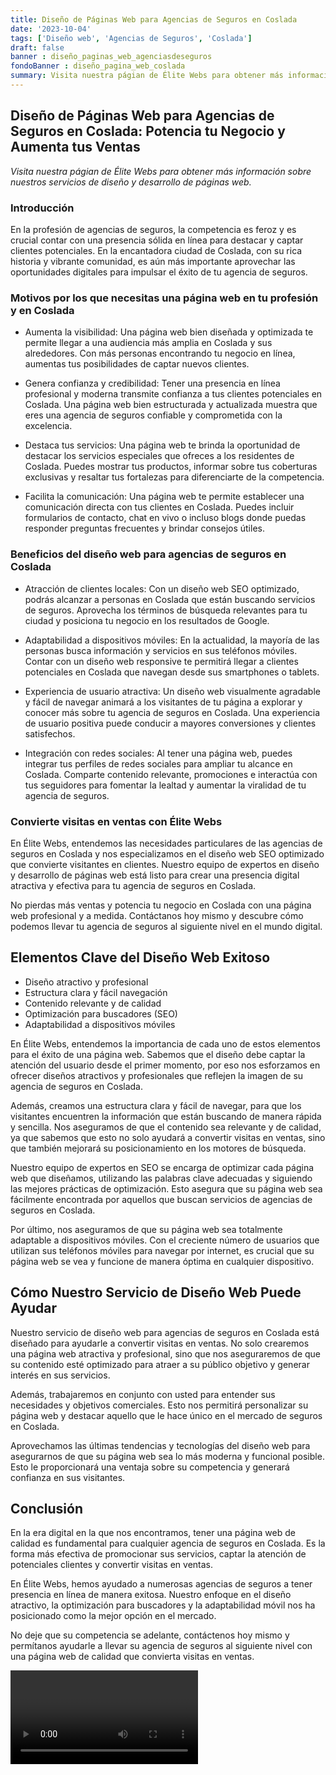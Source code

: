 ```yaml
---
title: Diseño de Páginas Web para Agencias de Seguros en Coslada
date: '2023-10-04'
tags: ['Diseño web', 'Agencias de Seguros', 'Coslada']
draft: false
banner : diseño_paginas_web_agenciasdeseguros
fondoBanner : diseño_pagina_web_coslada
summary: Visita nuestra págian de Élite Webs para obtener más información sobre nuestros servicios de diseño y desarrollo de páginas web.
---
```


## Diseño de Páginas Web para Agencias de Seguros en Coslada: Potencia tu Negocio y Aumenta tus Ventas

*Visita nuestra págian de Élite Webs para obtener más información sobre nuestros servicios de diseño y desarrollo de páginas web.*

### Introducción

En la profesión de agencias de seguros, la competencia es feroz y es crucial contar con una presencia sólida en línea para destacar y captar clientes potenciales. En la encantadora ciudad de Coslada, con su rica historia y vibrante comunidad, es aún más importante aprovechar las oportunidades digitales para impulsar el éxito de tu agencia de seguros.

### Motivos por los que necesitas una página web en tu profesión y en Coslada

- Aumenta la visibilidad: Una página web bien diseñada y optimizada te permite llegar a una audiencia más amplia en Coslada y sus alrededores. Con más personas encontrando tu negocio en línea, aumentas tus posibilidades de captar nuevos clientes.

- Genera confianza y credibilidad: Tener una presencia en línea profesional y moderna transmite confianza a tus clientes potenciales en Coslada. Una página web bien estructurada y actualizada muestra que eres una agencia de seguros confiable y comprometida con la excelencia.

- Destaca tus servicios: Una página web te brinda la oportunidad de destacar los servicios especiales que ofreces a los residentes de Coslada. Puedes mostrar tus productos, informar sobre tus coberturas exclusivas y resaltar tus fortalezas para diferenciarte de la competencia.

- Facilita la comunicación: Una página web te permite establecer una comunicación directa con tus clientes en Coslada. Puedes incluir formularios de contacto, chat en vivo o incluso blogs donde puedas responder preguntas frecuentes y brindar consejos útiles.

### Beneficios del diseño web para agencias de seguros en Coslada

- Atracción de clientes locales: Con un diseño web SEO optimizado, podrás alcanzar a personas en Coslada que están buscando servicios de seguros. Aprovecha los términos de búsqueda relevantes para tu ciudad y posiciona tu negocio en los resultados de Google.

- Adaptabilidad a dispositivos móviles: En la actualidad, la mayoría de las personas busca información y servicios en sus teléfonos móviles. Contar con un diseño web responsive te permitirá llegar a clientes potenciales en Coslada que navegan desde sus smartphones o tablets.

- Experiencia de usuario atractiva: Un diseño web visualmente agradable y fácil de navegar animará a los visitantes de tu página a explorar y conocer más sobre tu agencia de seguros en Coslada. Una experiencia de usuario positiva puede conducir a mayores conversiones y clientes satisfechos.

- Integración con redes sociales: Al tener una página web, puedes integrar tus perfiles de redes sociales para ampliar tu alcance en Coslada. Comparte contenido relevante, promociones e interactúa con tus seguidores para fomentar la lealtad y aumentar la viralidad de tu agencia de seguros.

### Convierte visitas en ventas con Élite Webs

En Élite Webs, entendemos las necesidades particulares de las agencias de seguros en Coslada y nos especializamos en el diseño web SEO optimizado que convierte visitantes en clientes. Nuestro equipo de expertos en diseño y desarrollo de páginas web está listo para crear una presencia digital atractiva y efectiva para tu agencia de seguros en Coslada.

No pierdas más ventas y potencia tu negocio en Coslada con una página web profesional y a medida. Contáctanos hoy mismo y descubre cómo podemos llevar tu agencia de seguros al siguiente nivel en el mundo digital.

<GifSeo />

<Cta />

## Elementos Clave del Diseño Web Exitoso 

- Diseño atractivo y profesional
- Estructura clara y fácil navegación
- Contenido relevante y de calidad
- Optimización para buscadores (SEO)
- Adaptabilidad a dispositivos móviles

En Élite Webs, entendemos la importancia de cada uno de estos elementos para el éxito de una página web. Sabemos que el diseño debe captar la atención del usuario desde el primer momento, por eso nos esforzamos en ofrecer diseños atractivos y profesionales que reflejen la imagen de su agencia de seguros en Coslada.

Además, creamos una estructura clara y fácil de navegar, para que los visitantes encuentren la información que están buscando de manera rápida y sencilla. Nos aseguramos de que el contenido sea relevante y de calidad, ya que sabemos que esto no solo ayudará a convertir visitas en ventas, sino que también mejorará su posicionamiento en los motores de búsqueda.

Nuestro equipo de expertos en SEO se encarga de optimizar cada página web que diseñamos, utilizando las palabras clave adecuadas y siguiendo las mejores prácticas de optimización. Esto asegura que su página web sea fácilmente encontrada por aquellos que buscan servicios de agencias de seguros en Coslada.

Por último, nos aseguramos de que su página web sea totalmente adaptable a dispositivos móviles. Con el creciente número de usuarios que utilizan sus teléfonos móviles para navegar por internet, es crucial que su página web se vea y funcione de manera óptima en cualquier dispositivo.

## Cómo Nuestro Servicio de Diseño Web Puede Ayudar

Nuestro servicio de diseño web para agencias de seguros en Coslada está diseñado para ayudarle a convertir visitas en ventas. No solo crearemos una página web atractiva y profesional, sino que nos aseguraremos de que su contenido esté optimizado para atraer a su público objetivo y generar interés en sus servicios.

Además, trabajaremos en conjunto con usted para entender sus necesidades y objetivos comerciales. Esto nos permitirá personalizar su página web y destacar aquello que le hace único en el mercado de seguros en Coslada.

Aprovechamos las últimas tendencias y tecnologías del diseño web para asegurarnos de que su página web sea lo más moderna y funcional posible. Esto le proporcionará una ventaja sobre su competencia y generará confianza en sus visitantes.

## Conclusión

En la era digital en la que nos encontramos, tener una página web de calidad es fundamental para cualquier agencia de seguros en Coslada. Es la forma más efectiva de promocionar sus servicios, captar la atención de potenciales clientes y convertir visitas en ventas.

En Élite Webs, hemos ayudado a numerosas agencias de seguros a tener presencia en línea de manera exitosa. Nuestro enfoque en el diseño atractivo, la optimización para buscadores y la adaptabilidad móvil nos ha posicionado como la mejor opción en el mercado.

No deje que su competencia se adelante, contáctenos hoy mismo y permítanos ayudarle a llevar su agencia de seguros al siguiente nivel con una página web de calidad que convierta visitas en ventas.

<Video />

<CtaBot job='Agencias de Seguros' city='Coslada'/>

<Gmaps query='Coslada+españa+maps' />